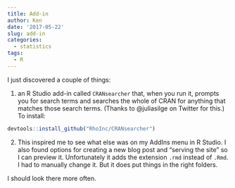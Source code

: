 ```yaml
---
title: Add-in
author: Ken
date: '2017-05-22'
slug: add-in
categories:
  - statistics
tags:
  - R
---
```


I just discovered a couple of things:

1. an R Studio add-in called `CRANsearcher` that, when you run it, prompts you for search terms and searches the whole of CRAN for anything that matches those search terms. (Thanks to @juliasilge on Twitter for this.) To install:

```r
devtools::install_github("RhoInc/CRANsearcher")
```


2. This inspired me to see what else was on my AddIns menu in R Studio. I also found options for creating a new blog post and "serving the site" so I can preview it. 
Unfortunately it adds the extension `.rmd` instead of `.Rmd`. I had to manually change it. But it does put things in the right folders.

I should look there more often. 